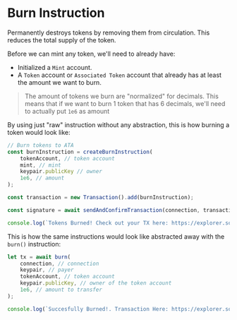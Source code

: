 
# Burn Instruction

Permanently destroys tokens by removing them from circulation. This reduces the total supply of the token.

Before we can mint any token, we'll need to already have:
- Initialized a `Mint` account.
- A `Token` account or `Associated Token` account that already has at least the amount we want to burn.

> The amount of tokens we burn are "normalized" for decimals. This means that if we want to burn 1 token that has 6 decimals, we'll need to actually put `1e6` as amount

<ArticleSection name="Raw Instruction" id="raw-instruction" level="h2" />

By using just "raw" instruction without any abstraction, this is how burning a token would look like:

```ts
// Burn tokens to ATA 
const burnInstruction = createBurnInstruction(
    tokenAccount, // token account
    mint, // mint
    keypair.publicKey // owner
    1e6, // amount
);

const transaction = new Transaction().add(burnInstruction);

const signature = await sendAndConfirmTransaction(connection, transaction, [keypair]);

console.log(`Tokens Burned! Check out your TX here: https://explorer.solana.com/tx/${signature}?cluster=devnet`);
```

<ArticleSection name="Abstracted Instruction" id="abstracted-instruction" level="h2" />

This is how the same instructions would look like abstracted away with the `burn()` instruction:

```ts  
let tx = await burn(
    connection, // connection
    keypair, // payer
    tokenAccount, // token account
    keypair.publicKey, // owner of the token account
    1e6, // amount to transfer
);

console.log(`Succesfully Burned!. Transaction Here: https://explorer.solana.com/tx/${tx}?cluster=devnet`)
```

<ArticleSection name="Checked Instruction" id="checked-instruction" level="h2" />
